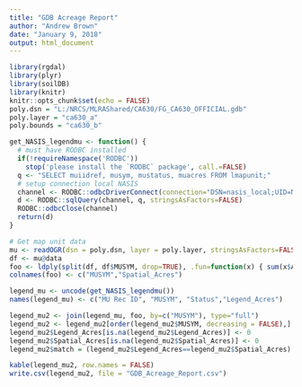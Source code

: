 ```yaml
---
title: "GDB Acreage Report"
author: "Andrew Brown"
date: "January 9, 2018"
output: html_document
---
```


```r
library(rgdal)
library(plyr)
library(soilDB)
library(knitr)
knitr::opts_chunk$set(echo = FALSE)
poly.dsn = "L:/NRCS/MLRAShared/CA630/FG_CA630_OFFICIAL.gdb"
poly.layer = "ca630_a"
poly.bounds = "ca630_b"
```

```r
get_NASIS_legendmu <- function() {
  # must have RODBC installed
  if(!requireNamespace('RODBC'))
    stop('please install the `RODBC` package', call.=FALSE)
  q <- "SELECT muiidref, musym, mustatus, muacres FROM lmapunit;"
  # setup connection local NASIS
  channel <- RODBC::odbcDriverConnect(connection="DSN=nasis_local;UID=NasisSqlRO;PWD=nasisRe@d0n1y")
  d <- RODBC::sqlQuery(channel, q, stringsAsFactors=FALSE)
  RODBC::odbcClose(channel)
  return(d)
}

# Get map unit data
mu <- readOGR(dsn = poly.dsn, layer = poly.layer, stringsAsFactors=FALSE)
df <- mu@data
foo <- ldply(split(df, df$MUSYM, drop=TRUE), .fun=function(x) { sum(x$Acres) })
colnames(foo) <- c("MUSYM","Spatial_Acres")

legend_mu <- uncode(get_NASIS_legendmu())
names(legend_mu) <- c("MU Rec ID", "MUSYM", "Status","Legend_Acres")

legend_mu2 <- join(legend_mu, foo, by=c("MUSYM"), type="full")
legend_mu2 <- legend_mu2[order(legend_mu2$MUSYM, decreasing = FALSE),]
legend_mu2$Legend_Acres[is.na(legend_mu2$Legend_Acres)] <- 0
legend_mu2$Spatial_Acres[is.na(legend_mu2$Spatial_Acres)] <- 0
legend_mu2$match = (legend_mu2$Legend_Acres==legend_mu2$Spatial_Acres)

kable(legend_mu2, row.names = FALSE)
write.csv(legend_mu2, file = "GDB_Acreage_Report.csv")
```